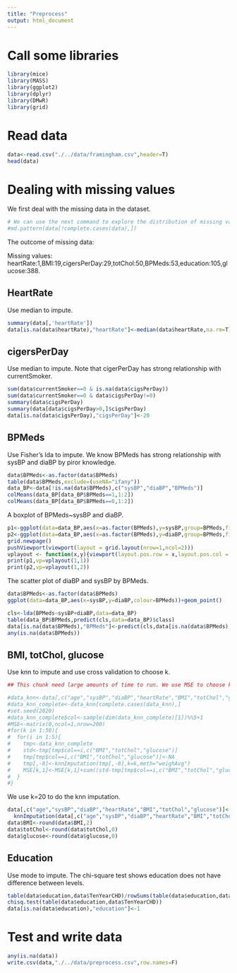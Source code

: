 ---
title: "Preprocess"
output: html_document
---

# Call some libraries

```{r , message=FALSE}
library(mice)
library(MASS)
library(ggplot2)
library(dplyr)
library(DMwR)
library(grid)
```

# Read data

```{r}
data<-read.csv("./../data/framingham.csv",header=T)
head(data)
```

# Dealing with missing values

We first deal with the missing data in the dataset.

```{r}
# We can use the next command to explore the distribution of missing values
#md.pattern(data[!complete.cases(data),])
```


The outcome of missing data:

Missing values: heartRate:1,BMI:19,cigersPerDay:29,totChol:50,BPMeds:53,education:105,glucose:388.


## HeartRate

Use median to impute.

```{r}
summary(data[,'heartRate'])
data[is.na(data$heartRate),"heartRate"]<-median(data$heartRate,na.rm=T)
```

## cigersPerDay

Use median to impute. Note that cigerPerDay has strong relationship with currentSmoker. 

```{r}
sum(data$currentSmoker==0 & is.na(data$cigsPerDay))
sum(data$currentSmoker==0 & data$cigsPerDay!=0)
summary(data$cigsPerDay)
summary(data[data$cigsPerDay>0,]$cigsPerDay)
data[is.na(data$cigsPerDay),"cigsPerDay"]<-20
```

## BPMeds

Use Fisher's lda to impute. We know BPMeds has strong relationship with sysBP and diaBP by piror knowledge.

```{r}
data$BPMeds<-as.factor(data$BPMeds)
table(data$BPMeds,exclude=(useNA="ifany"))
data_BP<-data[!is.na(data$BPMeds),c("sysBP","diaBP","BPMeds")]
colMeans(data_BP[data_BP$BPMeds==1,1:2])
colMeans(data_BP[data_BP$BPMeds==0,1:2])
```

A boxplot of BPMeds~sysBP and diaBP.

```{r}
p1<-ggplot(data=data_BP,aes(x=as.factor(BPMeds),y=sysBP,group=BPMeds,fill=BPMeds))+geom_boxplot()+xlab("BPMeds")
p2<-ggplot(data=data_BP,aes(x=as.factor(BPMeds),y=diaBP,group=BPMeds,fill=BPMeds))+geom_boxplot()+xlab("BPMeds")
grid.newpage()
pushViewport(viewport(layout = grid.layout(nrow=1,ncol=2)))
vplayout <- function(x,y){viewport(layout.pos.row = x,layout.pos.col = y)}
print(p1,vp=vplayout(1,1))
print(p2,vp=vplayout(1,2))
```

The scatter plot of diaBP and sysBP by BPMeds.

```{r}
data$BPMeds<-as.factor(data$BPMeds)
ggplot(data=data_BP,aes(x=sysBP,y=diaBP,colour=BPMeds))+geom_point()
```

```{r}
cls<-lda(BPMeds~sysBP+diaBP,data=data_BP)
table(data_BP$BPMeds,predict(cls,data=data_BP)$class)
data[is.na(data$BPMeds),"BPMeds"]<-predict(cls,data[is.na(data$BPMeds),c("sysBP","diaBP")])$class
any(is.na(data$BPMeds))
```

## BMI, totChol, glucose

Use knn to impute and use cross validation to choose k.

```{r}
## This chunk need large amounts of time to run. We use MSE to choose k. We choose k=20 at last. The outcome of the chunk will not affect chunks behind it.

#data_knn<-data[,c("age","sysBP","diaBP","heartRate","BMI","totChol","glucose")]
#data_knn_complete<-data_knn[complete.cases(data_knn),]
#set.seed(2020)
#data_knn_complete$col<-sample(dim(data_knn_complete)[1])%%5+1
#MSE<-matrix(0,ncol=1,nrow=200)
#for(k in 1:50){
#  for(i in 1:5){
#    tmp<-data_knn_complete
#    std<-tmp[tmp$col==i,c("BMI","totChol","glucose")]
#    tmp[tmp$col==i,c("BMI","totChol","glucose")]<-NA
#    tmp[,-8]<-knnImputation(tmp[,-8],k=k,meth="weighAvg")
#    MSE[k,1]<-MSE[k,1]+sum((std-tmp[tmp$col==i,c("BMI","totChol","glucose")])^2)
#  }
#}
```


We use k=20 to do the knn imputation.

```{r}
data[,c("age","sysBP","diaBP","heartRate","BMI","totChol","glucose")]<-
  knnImputation(data[,c("age","sysBP","diaBP","heartRate","BMI","totChol","glucose")],k=20,meth="weighAvg")
data$BMI<-round(data$BMI,2)
data$totChol<-round(data$totChol,0)
data$glucose<-round(data$glucose,0)
```

## Education

Use mode to impute. The chi-square test shows education does not have difference between levels.

```{r}
table(data$education,data$TenYearCHD)/rowSums(table(data$education,data$TenYearCHD))
chisq.test(table(data$education,data$TenYearCHD))
data[is.na(data$education),"education"]<-1
```

# Test and write data

```{r}
any(is.na(data))
write.csv(data,"./../data/preprocess.csv",row.names=F)
```

